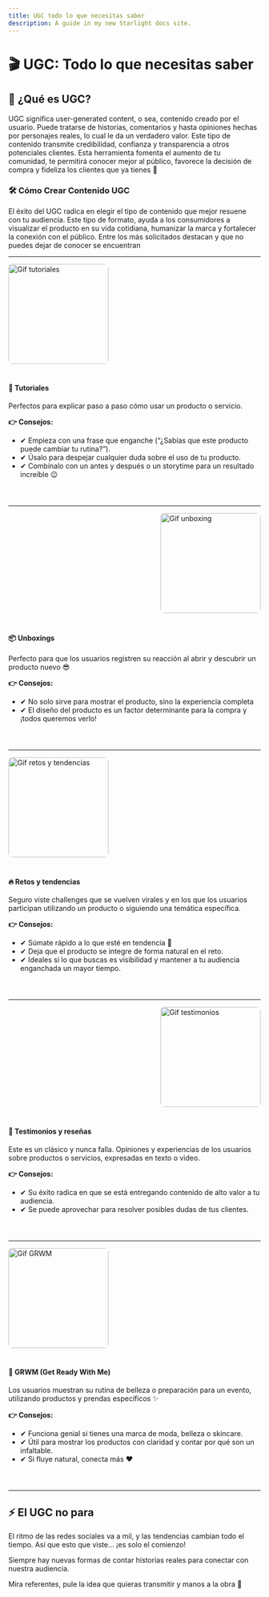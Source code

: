 ```yaml
---
title: UGC todo lo que necesitas saber
description: A guide in my new Starlight docs site.
---
```


# 🎬 UGC: Todo lo que necesitas saber

## 🤳 ¿Qué es UGC?

UGC significa user-generated content, o sea, contenido creado por el usuario. Puede tratarse de historias, comentarios y hasta opiniones hechas por personajes reales, lo cual le da un verdadero valor. Este tipo de contenido transmite credibilidad, confianza y transparencia a otros potenciales clientes. Esta herramienta fomenta el aumento de tu comunidad, te permitirá conocer mejor al público, favorece la decisión de compra y fideliza los clientes que ya tienes 💎

### 🛠️ Cómo Crear Contenido UGC

El éxito del UGC radica en elegir el tipo de contenido que mejor resuene con tu audiencia. Este tipo de formato, ayuda a los consumidores a visualizar el producto en su vida cotidiana, humanizar la marca y fortalecer la conexión con el público. Entre los más solicitados destacan y que no puedes dejar de conocer se encuentran

---

<!-- 🎥 Tutoriales (GIF izquierda, texto derecha) -->
<div style="display: flex; flex-wrap: wrap; align-items: flex-start; gap: 20px; margin-bottom: 40px;">
  <img src="/images/gif-tutoriales.gif" alt="Gif tutoriales" style="width: 200px; border-radius: 8px; flex-shrink: 0;" />
  <div>
    <h4>🎥 Tutoriales</h4>
    <p>Perfectos para explicar paso a paso cómo usar un producto o servicio.</p>
    <p><strong>👉 Consejos:</strong></p>
    <ul>
      <li>✔ Empieza con una frase que enganche (“¿Sabías que este producto puede cambiar tu rutina?”).</li>
      <li>✔ Úsalo para despejar cualquier duda sobre el uso de tu producto.</li>
      <li>✔ Combínalo con un antes y después o un storytime para un resultado increíble 😉</li>
    </ul>
  </div>
</div>

---

<!-- 📦 Unboxings (texto izquierda, GIF derecha) -->
<div style="display: flex; flex-wrap: wrap; align-items: flex-start; gap: 20px; margin-bottom: 40px; flex-direction: row-reverse;">
  <img src="/images/gif-unboxing.gif" alt="Gif unboxing" style="width: 200px; border-radius: 8px; flex-shrink: 0;" />
  <div>
    <h4>📦 Unboxings</h4>
    <p>Perfecto para que los usuarios registren su reacción al abrir y descubrir un producto nuevo 😎</p>
    <p><strong>👉 Consejos:</strong></p>
    <ul>
      <li>✔ No solo sirve para mostrar el producto, sino la experiencia completa</li>
      <li>✔ El diseño del producto es un factor determinante para la compra y ¡todos queremos verlo!</li>
    </ul>
  </div>
</div>

---

<!-- 🔥 Retos y tendencias (GIF izquierda) -->
<div style="display: flex; flex-wrap: wrap; align-items: flex-start; gap: 20px; margin-bottom: 40px;">
  <img src="/images/gif-retos-y-tendencias.gif" alt="Gif retos y tendencias" style="width: 200px; border-radius: 8px; flex-shrink: 0;" />
  <div>
    <h4>🔥 Retos y tendencias</h4>
    <p>Seguro viste challenges que se vuelven virales y en los que los usuarios participan utilizando un producto o siguiendo una temática específica.</p>
    <p><strong>👉 Consejos:</strong></p>
    <ul>
      <li>✔ Súmate rápido a lo que esté en tendencia 🙌</li>
      <li>✔ Deja que el producto se integre de forma natural en el reto.</li>
      <li>✔ Ideales si lo que buscas es visibilidad y mantener a tu audiencia enganchada un mayor tiempo.</li>
    </ul>
  </div>
</div>

---

<!-- 💬 Testimonios y reseñas (texto izquierda) -->
<div style="display: flex; flex-wrap: wrap; align-items: flex-start; gap: 20px; margin-bottom: 40px; flex-direction: row-reverse;">
  <img src="/images/gif-testimonios-reseñas.gif" alt="Gif testimonios" style="width: 200px; border-radius: 8px; flex-shrink: 0;" />
  <div>
    <h4>💬 Testimonios y reseñas</h4>
    <p>Este es un clásico y nunca falla. Opiniones y experiencias de los usuarios sobre productos o servicios, expresadas en texto o video.</p>
    <p><strong>👉 Consejos:</strong></p>
    <ul>
      <li>✔ Su éxito radica en que se está entregando contenido de alto valor a tu audiencia.</li>
      <li>✔ Se puede aprovechar para resolver posibles dudas de tus clientes.</li>
    </ul>
  </div>
</div>

---

<!-- 💄 GRWM (GIF izquierda) -->
<div style="display: flex; flex-wrap: wrap; align-items: flex-start; gap: 20px; margin-bottom: 40px;">
  <img src="/images/gif-grwm.gif" alt="Gif GRWM" style="width: 200px; border-radius: 8px; flex-shrink: 0;" />
  <div>
    <h4>💄 GRWM (Get Ready With Me)</h4>
    <p>Los usuarios muestran su rutina de belleza o preparación para un evento, utilizando productos y prendas específicos ✨</p>
    <p><strong>👉 Consejos:</strong></p>
    <ul>
      <li>✔ Funciona genial si tienes una marca de moda, belleza o skincare.</li>
      <li>✔ Útil para mostrar los productos con claridad y contar por qué son un infaltable.</li>
      <li>✔ Si fluye natural, conecta más ❤️</li>
    </ul>
  </div>
</div>

---

## ⚡ El UGC no para

El ritmo de las redes sociales va a mil, y las tendencias cambian todo el tiempo. Así que esto que viste… ¡es solo el comienzo!

Siempre hay nuevas formas de contar historias reales para conectar con nuestra audiencia.

Mira referentes, pule la idea que quieras transmitir y manos a la obra 💪
